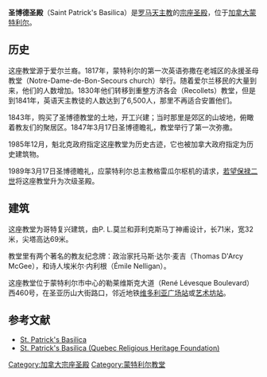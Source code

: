 {{NoteTA
|G1=TO
}}
{{Infobox church
| name                   = 圣博德圣殿
| image                  = Montreal StPatricks2 tango7174.jpg
| location               = [[蒙特利尔|蒙特利尔]] 
| country                = [[加拿大|加拿大]]
| denomination           = [[罗马天主教|罗马天主教]] 
| architect              = P. L. Morin，Felix Martin
| style                  = 哥特复兴 
| groundbreaking         = 1843年 
| completed date         = 1847年 
| length                 = {{convert|71|m|ft}}
| width                  = {{convert|32|m|ft}}
| height                 = {{convert|69|m|ft}}
}}

'''圣博德圣殿'''（Saint Patrick's Basilica）是[[罗马天主教|罗马天主教]]的[[宗座圣殿|宗座圣殿]]，位于[[加拿大|加拿大]][[蒙特利尔|蒙特利尔]]。

==历史==
这座教堂源于爱尔兰裔。1817年，蒙特利尔的第一次英语弥撒在老城区的永援圣母教堂（Notre-Dame-de-Bon-Secours church）举行。随着爱尔兰移民的大量到来，他们的人数增加。1830年他们转移到重整方济各会（Recollets）教堂，但是到1841年，英语天主教徒的人数达到了6,500人，那里不再适合安置他们。

1843年，购买了圣博德教堂的土地，开工兴建；当时那里是郊区的山坡地，俯瞰着教友们的聚居区。1847年3月17日圣博德瞻礼，教堂举行了第一次弥撒。 

1985年12月，魁北克政府指定这座教堂为历史古迹，它也被加拿大政府指定为历史建筑物。

1989年3月17日圣博德瞻礼，应蒙特利尔总主教格雷瓜尔枢机的请求，[[若望保禄二世|若望保禄二世]]将这座教堂升为次级圣殿。 

==建筑==
这座教堂为哥特复兴建筑，由P. L.莫兰和菲利克斯马丁神甫设计，长71米，宽32米，尖塔高达69米。 

教堂里有两个著名的教友纪念牌：政治家托马斯·达尔·麦吉（Thomas D'Arcy McGee），和诗人埃米尔·内利根（Émile Nelligan）。

这座教堂位于蒙特利尔市中心的勒莱维斯克大道（René Lévesque Boulevard）西460号，在圣亚历山大街路口，邻近地铁[[维多利亚广场站|维多利亚广场站]]或[[艺术坊站|艺术坊站]]。

{{commons|Category:St. Patrick's Basilica, Montreal}} 

==参考文献==
*[http://www.stpatricksmtl.ca/ St. Patrick's Basilica] {{Wayback|url=http://www.stpatricksmtl.ca/ |date=20201214044834 }}
*[https://web.archive.org/web/20040404125309/http://www.patrimoine-religieux.qc.ca/spatmtl/spatmtle.htm St. Patrick's Basilica (Quebec Religious Heritage Foundation)]
{{蒙特利尔地标}}
[[Category:加拿大宗座圣殿|Category:加拿大宗座圣殿]]
[[Category:蒙特利尔教堂|Category:蒙特利尔教堂]]